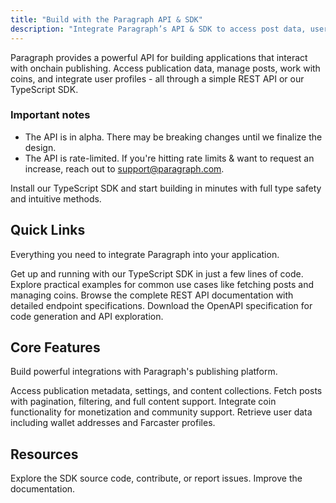 ```yaml
---
title: "Build with the Paragraph API & SDK"
description: "Integrate Paragraph’s API & SDK to access post data, user profiles, coins, and more."
---
```


Paragraph provides a powerful API for building applications that interact with onchain publishing. Access publication data, manage posts, work with coins, and integrate user profiles - all through a simple REST API or our TypeScript SDK.

### Important notes

- The API is in alpha. There may be breaking changes until we finalize the design.
- The API is rate-limited. If you're hitting rate limits & want to request an increase, reach out to [support@paragraph.com](mailto:support@paragraph.com).

<Card title="Get started with the SDK" icon="rocket" horizontal href="/development/sdk">
  Install our TypeScript SDK and start building in minutes with full type safety and intuitive methods.
</Card>

## Quick Links

Everything you need to integrate Paragraph into your application.

<Columns cols={2}>
  <Card title="SDK Quickstart" icon="bolt" href="/development/sdk">
    Get up and running with our TypeScript SDK in just a few lines of code.
  </Card>
  <Card title="Code Examples" icon="code" href="/development/sdk/examples">
    Explore practical examples for common use cases like fetching posts and managing coins.
  </Card>
  <Card title="API Reference" icon="terminal" href="/api-reference/publications/get-publication-by-id">
    Browse the complete REST API documentation with detailed endpoint specifications.
  </Card>
  <Card title="OpenAPI Spec" icon="file-code" href="https://github.com/paragraph-xyz/paragraph-sdk-js/blob/main/openapi.json">
    Download the OpenAPI specification for code generation and API exploration.
  </Card>
</Columns>

## Core Features

Build powerful integrations with Paragraph's publishing platform.

<Columns cols={2}>
  <Card title="Publications" icon="newspaper" href="/api-reference/publications/get-publication-by-id">
    Access publication metadata, settings, and content collections.
  </Card>
  <Card title="Posts" icon="pen-fancy" href="/api-reference/posts/list-posts-in-a-publication">
    Fetch posts with pagination, filtering, and full content support.
  </Card>
  <Card title="Coins" icon="coins" href="/api-reference/coins/get-coin-by-id">
    Integrate coin functionality for monetization and community support.
  </Card>
  <Card title="User Profiles" icon="user" href="/api-reference/users/get-user-by-id">
    Retrieve user data including wallet addresses and Farcaster profiles.
  </Card>
</Columns>

## Resources

<Columns cols={2}>
  <Card title="View SDK on GitHub" icon="github" href="https://github.com/paragraph-xyz/paragraph-sdk-js">
    Explore the SDK source code, contribute, or report issues.
  </Card>
  <Card title="View docs on GitHub" icon="github" href="https://github.com/paragraph-xyz/api-docs">
    Improve the documentation.
  </Card>
</Columns>